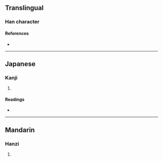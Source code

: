 {{character info}}
==Translingual==

===Han character===
{{Han char|rn=96|rad=玉|as=07|sn=11|four=13150|canj=MGHQI|ids=⿰𤣩我}}

====References====
* {{Han ref|kx=0732.050|dkj=20987|hdz=21117.090|uh=73F4|ud=29684|bh=D678|bd=54904}}

----

==Japanese==

===Kanji===
{{ja-kanji|grade=|rs=玉07}}

# {{rfdef|ja|sort=玉07}}

====Readings====
* {{ja-readings|on=[[が]] (ga)|kun=}}

----

==Mandarin==

===Hanzi===
{{cmn-hanzi|pin=[[é]] ([[e2]])|wg=o<sup>2</sup>}}

# {{rfdef|cmn|sort=玉07}}
